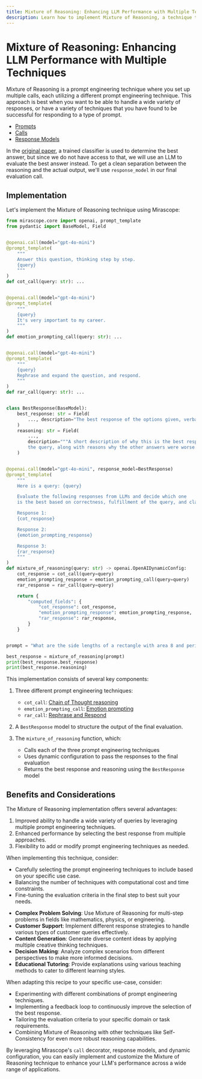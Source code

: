 ```yaml
---
title: Mixture of Reasoning: Enhancing LLM Performance with Multiple Techniques
description: Learn how to implement Mixture of Reasoning, a technique that combines multiple prompt engineering approaches to improve LLM performance across a variety of tasks.
---
```


# Mixture of Reasoning: Enhancing LLM Performance with Multiple Techniques

Mixture of Reasoning is a prompt engineering technique where you set up multiple calls, each utilizing a different prompt engineering technique. This approach is best when you want to be able to handle a wide variety of responses, or have a variety of techniques that you have found to be successful for responding to a type of prompt.

<Info title="Mirascope Concepts Used" collapsible={true} defaultOpen={false}>
<ul>
<li><a href="/docs/mirascope/learn/prompts/">Prompts</a></li>
<li><a href="/docs/mirascope/learn/calls/">Calls</a></li>
<li><a href="/docs/mirascope/learn/response_models/">Response Models</a></li>
</ul>
</Info>

<Note title="Background">
In the <a href="https://users.umiacs.umd.edu/~jbg/docs/2023_findings_more.pdf">original paper</a>, a trained classifier is used to determine the best answer, but since we do not have access to that, we will use an LLM to evaluate the best answer instead. To get a clean separation between the reasoning and the actual output, we'll use <code>response_model</code> in our final evaluation call.
</Note>

## Implementation

Let's implement the Mixture of Reasoning technique using Mirascope:



```python
from mirascope.core import openai, prompt_template
from pydantic import BaseModel, Field


@openai.call(model="gpt-4o-mini")
@prompt_template(
    """
    Answer this question, thinking step by step.
    {query}
    """
)
def cot_call(query: str): ...


@openai.call(model="gpt-4o-mini")
@prompt_template(
    """
    {query}
    It's very important to my career.
    """
)
def emotion_prompting_call(query: str): ...


@openai.call(model="gpt-4o-mini")
@prompt_template(
    """
    {query}
    Rephrase and expand the question, and respond.
    """
)
def rar_call(query: str): ...


class BestResponse(BaseModel):
    best_response: str = Field(
        ..., description="The best response of the options given, verbatim"
    )
    reasoning: str = Field(
        ...,
        description="""A short description of why this is the best response to
        the query, along with reasons why the other answers were worse.""",
    )


@openai.call(model="gpt-4o-mini", response_model=BestResponse)
@prompt_template(
    """
    Here is a query: {query}

    Evaluate the following responses from LLMs and decide which one
    is the best based on correctness, fulfillment of the query, and clarity:

    Response 1:
    {cot_response}

    Response 2:
    {emotion_prompting_response}

    Response 3:
    {rar_response}
    """
)
def mixture_of_reasoning(query: str) -> openai.OpenAIDynamicConfig:
    cot_response = cot_call(query=query)
    emotion_prompting_response = emotion_prompting_call(query=query)
    rar_response = rar_call(query=query)

    return {
        "computed_fields": {
            "cot_response": cot_response,
            "emotion_prompting_response": emotion_prompting_response,
            "rar_response": rar_response,
        }
    }


prompt = "What are the side lengths of a rectangle with area 8 and perimeter 12?"

best_response = mixture_of_reasoning(prompt)
print(best_response.best_response)
print(best_response.reasoning)
```

This implementation consists of several key components:

1. Three different prompt engineering techniques:
   - `cot_call`: [Chain of Thought reasoning](/docs/mirascope/guides/prompt-engineering/text-based/chain-of-thought)
   - `emotion_prompting_call`: [Emotion prompting](/docs/mirascope/guides/prompt-engineering/text-based/emotion-prompting)
   - `rar_call`: [Rephrase and Respond](/docs/mirascope/guides/prompt-engineering/text-based/rephrase-and-respond)

2. A `BestResponse` model to structure the output of the final evaluation.

3. The `mixture_of_reasoning` function, which:
   - Calls each of the three prompt engineering techniques
   - Uses dynamic configuration to pass the responses to the final evaluation
   - Returns the best response and reasoning using the `BestResponse` model

## Benefits and Considerations

The Mixture of Reasoning implementation offers several advantages:

1. Improved ability to handle a wide variety of queries by leveraging multiple prompt engineering techniques.
2. Enhanced performance by selecting the best response from multiple approaches.
3. Flexibility to add or modify prompt engineering techniques as needed.

When implementing this technique, consider:

- Carefully selecting the prompt engineering techniques to include based on your specific use case.
- Balancing the number of techniques with computational cost and time constraints.
- Fine-tuning the evaluation criteria in the final step to best suit your needs.

<Info title="Additional Real-World Applications">
<ul>
<li><b>Complex Problem Solving</b>: Use Mixture of Reasoning for multi-step problems in fields like mathematics, physics, or engineering.</li>
<li><b>Customer Support</b>: Implement different response strategies to handle various types of customer queries effectively.</li>
<li><b>Content Generation</b>: Generate diverse content ideas by applying multiple creative thinking techniques.</li>
<li><b>Decision Making</b>: Analyze complex scenarios from different perspectives to make more informed decisions.</li>
<li><b>Educational Tutoring</b>: Provide explanations using various teaching methods to cater to different learning styles.</li>
</ul>
</Info>

When adapting this recipe to your specific use-case, consider:

- Experimenting with different combinations of prompt engineering techniques.
- Implementing a feedback loop to continuously improve the selection of the best response.
- Tailoring the evaluation criteria to your specific domain or task requirements.
- Combining Mixture of Reasoning with other techniques like Self-Consistency for even more robust reasoning capabilities.

By leveraging Mirascope's `call` decorator, response models, and dynamic configuration, you can easily implement and customize the Mixture of Reasoning technique to enhance your LLM's performance across a wide range of applications.


